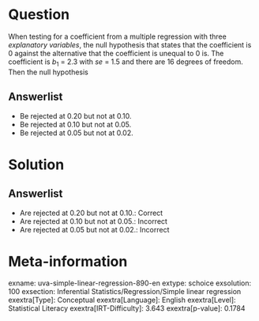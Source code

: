 Question
========

When testing for a coefficient from a multiple regression with three *explanatory variables*, the null hypothesis that states that the coefficient is 0 against the alternative that the coefficient is unequal to 0 is. The coefficient is *b*~1~ = 2.3 with *se* = 1.5 and there are 16 degrees of freedom. Then the null hypothesis

Answerlist
----------

* Be rejected at 0.20 but not at 0.10.
* Be rejected at 0.10 but not at 0.05.
* Be rejected at 0.05 but not at 0.02.

Solution
========

Answerlist
----------

* Are rejected at 0.20 but not at 0.10.: Correct
* Are rejected at 0.10 but not at 0.05.: Incorrect
* Are rejected at 0.05 but not at 0.02.: Incorrect

Meta-information
================
exname: uva-simple-linear-regression-890-en
extype: schoice
exsolution: 100
exsection: Inferential Statistics/Regression/Simple linear regression
exextra[Type]: Conceptual
exextra[Language]: English
exextra[Level]: Statistical Literacy
exextra[IRT-Difficulty]: 3.643
exextra[p-value]: 0.1784
